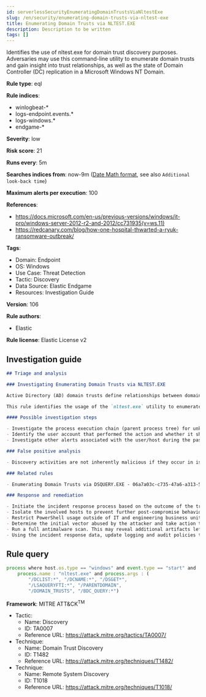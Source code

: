 ```yaml
---
id: serverlessSecurityEnumeratingDomainTrustsViaNltestExe
slug: /en/security/enumerating-domain-trusts-via-nltest-exe
title: Enumerating Domain Trusts via NLTEST.EXE
description: Description to be written
tags: []
---
```


<div id="enumerating-domain-trusts-via-nltest-exe"></div>

Identifies the use of nltest.exe for domain trust discovery purposes. Adversaries may use this command-line utility to enumerate domain trusts and gain insight into trust relationships, as well as the state of Domain Controller (DC) replication in a Microsoft Windows NT Domain.

**Rule type**: eql

**Rule indices**: 

* winlogbeat-*
* logs-endpoint.events.*
* logs-windows.*
* endgame-*

**Severity**: low

**Risk score**: 21

**Runs every**: 5m

**Searches indices from**: now-9m ([Date Math format](((ref))/common-options.html#date-math), see also <DocLink id="serverlessSecurityRulesUiCreate" section="set-the-rules-schedule">`Additional look-back time`</DocLink>)

**Maximum alerts per execution**: 100

**References**: 

* https://docs.microsoft.com/en-us/previous-versions/windows/it-pro/windows-server-2012-r2-and-2012/cc731935(v=ws.11)
* https://redcanary.com/blog/how-one-hospital-thwarted-a-ryuk-ransomware-outbreak/

**Tags**: 

* Domain: Endpoint
* OS: Windows
* Use Case: Threat Detection
* Tactic: Discovery
* Data Source: Elastic Endgame
* Resources: Investigation Guide

**Version**: 106

**Rule authors**: 

* Elastic

**Rule license**: Elastic License v2

## Investigation guide

```markdown
## Triage and analysis

### Investigating Enumerating Domain Trusts via NLTEST.EXE

Active Directory (AD) domain trusts define relationships between domains within a Windows AD environment. In this setup, a "trusting" domain permits users from a "trusted" domain to access resources. These trust relationships can be configurable as one-way, two-way, transitive, or non-transitive, enabling controlled access and resource sharing across domains.

This rule identifies the usage of the `nltest.exe` utility to enumerate domain trusts. Attackers can use this information to enable the next actions in a target environment, such as lateral movement.

#### Possible investigation steps

- Investigate the process execution chain (parent process tree) for unknown processes. Examine their executable files for prevalence, whether they are located in expected locations, and if they are signed with valid digital signatures.
- Identify the user account that performed the action and whether it should perform this kind of action.
- Investigate other alerts associated with the user/host during the past 48 hours.

### False positive analysis

- Discovery activities are not inherently malicious if they occur in isolation and are done within the user business context (e.g., an administrator in this context). As long as the analyst did not identify suspicious activity related to the user or host, such alerts can be dismissed.

### Related rules

- Enumerating Domain Trusts via DSQUERY.EXE - 06a7a03c-c735-47a6-a313-51c354aef6c3

### Response and remediation

- Initiate the incident response process based on the outcome of the triage.
- Isolate the involved hosts to prevent further post-compromise behavior.
- Restrict PowerShell usage outside of IT and engineering business units using GPOs, AppLocker, Intune, or similar software.
- Determine the initial vector abused by the attacker and take action to prevent reinfection through the same vector.
- Run a full antimalware scan. This may reveal additional artifacts left in the system, persistence mechanisms, and malware components.
- Using the incident response data, update logging and audit policies to improve the mean time to detect (MTTD) and the mean time to respond (MTTR).

```

## Rule query

```js
process where host.os.type == "windows" and event.type == "start" and
    process.name : "nltest.exe" and process.args : (
        "/DCLIST:*", "/DCNAME:*", "/DSGET*",
        "/LSAQUERYFTI:*", "/PARENTDOMAIN",
        "/DOMAIN_TRUSTS", "/BDC_QUERY:*")

```

**Framework**: MITRE ATT&CK<sup>TM</sup>

* Tactic:
    * Name: Discovery
    * ID: TA0007
    * Reference URL: https://attack.mitre.org/tactics/TA0007/
* Technique:
    * Name: Domain Trust Discovery
    * ID: T1482
    * Reference URL: https://attack.mitre.org/techniques/T1482/
* Technique:
    * Name: Remote System Discovery
    * ID: T1018
    * Reference URL: https://attack.mitre.org/techniques/T1018/


